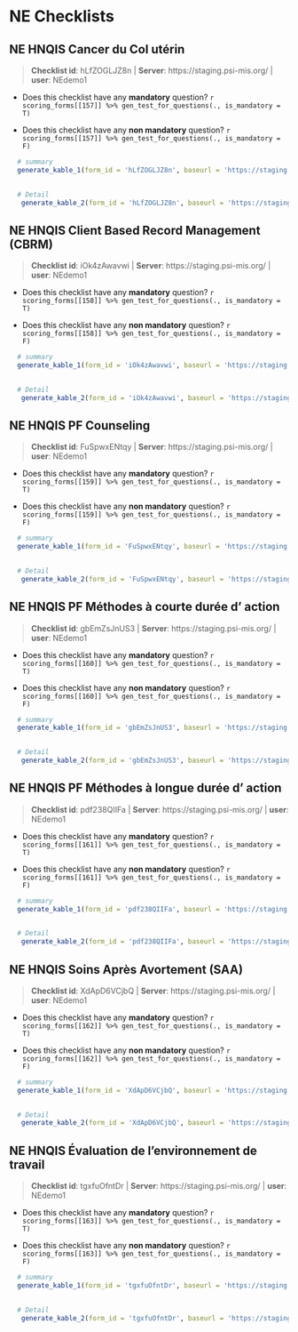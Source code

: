 # NE Checklists {#NE}


## NE HNQIS Cancer du Col utérin 

    
>__Checklist id__: hLfZOGLJZ8n   | __Server__: https://staging.psi-mis.org/ | __user__: NEdemo1 


    
- Does this checklist have any __mandatory__ question? `r scoring_forms[[157]] %>% gen_test_for_questions(., is_mandatory = T)`
    
- Does this checklist have any __non mandatory__ question? `r scoring_forms[[157]] %>% gen_test_for_questions(., is_mandatory = F)`

```r

  # summary
  generate_kable_1(form_id = 'hLfZOGLJZ8n', baseurl = 'https://staging.psi-mis.org/')
  

  # Detail
   generate_kable_2(form_id = 'hLfZOGLJZ8n', baseurl = 'https://staging.psi-mis.org/', ignore_text = T, ignore_parent = T, ignore_real_or_simulated = T)


```

## NE HNQIS Client Based Record Management (CBRM) 

    
>__Checklist id__: iOk4zAwavwi   | __Server__: https://staging.psi-mis.org/ | __user__: NEdemo1 


    
- Does this checklist have any __mandatory__ question? `r scoring_forms[[158]] %>% gen_test_for_questions(., is_mandatory = T)`
    
- Does this checklist have any __non mandatory__ question? `r scoring_forms[[158]] %>% gen_test_for_questions(., is_mandatory = F)`

```r

  # summary
  generate_kable_1(form_id = 'iOk4zAwavwi', baseurl = 'https://staging.psi-mis.org/')
  

  # Detail
   generate_kable_2(form_id = 'iOk4zAwavwi', baseurl = 'https://staging.psi-mis.org/', ignore_text = T, ignore_parent = T, ignore_real_or_simulated = T)


```

## NE HNQIS PF Counseling 

    
>__Checklist id__: FuSpwxENtqy   | __Server__: https://staging.psi-mis.org/ | __user__: NEdemo1 


    
- Does this checklist have any __mandatory__ question? `r scoring_forms[[159]] %>% gen_test_for_questions(., is_mandatory = T)`
    
- Does this checklist have any __non mandatory__ question? `r scoring_forms[[159]] %>% gen_test_for_questions(., is_mandatory = F)`

```r

  # summary
  generate_kable_1(form_id = 'FuSpwxENtqy', baseurl = 'https://staging.psi-mis.org/')
  

  # Detail
   generate_kable_2(form_id = 'FuSpwxENtqy', baseurl = 'https://staging.psi-mis.org/', ignore_text = T, ignore_parent = T, ignore_real_or_simulated = T)


```

## NE HNQIS PF Méthodes à courte durée d' action 

    
>__Checklist id__: gbEmZsJnUS3   | __Server__: https://staging.psi-mis.org/ | __user__: NEdemo1 


    
- Does this checklist have any __mandatory__ question? `r scoring_forms[[160]] %>% gen_test_for_questions(., is_mandatory = T)`
    
- Does this checklist have any __non mandatory__ question? `r scoring_forms[[160]] %>% gen_test_for_questions(., is_mandatory = F)`

```r

  # summary
  generate_kable_1(form_id = 'gbEmZsJnUS3', baseurl = 'https://staging.psi-mis.org/')
  

  # Detail
   generate_kable_2(form_id = 'gbEmZsJnUS3', baseurl = 'https://staging.psi-mis.org/', ignore_text = T, ignore_parent = T, ignore_real_or_simulated = T)


```

## NE HNQIS PF Méthodes à longue durée d' action 

    
>__Checklist id__: pdf238QIIFa   | __Server__: https://staging.psi-mis.org/ | __user__: NEdemo1 


    
- Does this checklist have any __mandatory__ question? `r scoring_forms[[161]] %>% gen_test_for_questions(., is_mandatory = T)`
    
- Does this checklist have any __non mandatory__ question? `r scoring_forms[[161]] %>% gen_test_for_questions(., is_mandatory = F)`

```r

  # summary
  generate_kable_1(form_id = 'pdf238QIIFa', baseurl = 'https://staging.psi-mis.org/')
  

  # Detail
   generate_kable_2(form_id = 'pdf238QIIFa', baseurl = 'https://staging.psi-mis.org/', ignore_text = T, ignore_parent = T, ignore_real_or_simulated = T)


```

## NE HNQIS Soins Après Avortement (SAA) 

    
>__Checklist id__: XdApD6VCjbQ   | __Server__: https://staging.psi-mis.org/ | __user__: NEdemo1 


    
- Does this checklist have any __mandatory__ question? `r scoring_forms[[162]] %>% gen_test_for_questions(., is_mandatory = T)`
    
- Does this checklist have any __non mandatory__ question? `r scoring_forms[[162]] %>% gen_test_for_questions(., is_mandatory = F)`

```r

  # summary
  generate_kable_1(form_id = 'XdApD6VCjbQ', baseurl = 'https://staging.psi-mis.org/')
  

  # Detail
   generate_kable_2(form_id = 'XdApD6VCjbQ', baseurl = 'https://staging.psi-mis.org/', ignore_text = T, ignore_parent = T, ignore_real_or_simulated = T)


```

## NE HNQIS Évaluation de l'environnement de travail 

    
>__Checklist id__: tgxfuOfntDr   | __Server__: https://staging.psi-mis.org/ | __user__: NEdemo1 


    
- Does this checklist have any __mandatory__ question? `r scoring_forms[[163]] %>% gen_test_for_questions(., is_mandatory = T)`
    
- Does this checklist have any __non mandatory__ question? `r scoring_forms[[163]] %>% gen_test_for_questions(., is_mandatory = F)`

```r

  # summary
  generate_kable_1(form_id = 'tgxfuOfntDr', baseurl = 'https://staging.psi-mis.org/')
  

  # Detail
   generate_kable_2(form_id = 'tgxfuOfntDr', baseurl = 'https://staging.psi-mis.org/', ignore_text = T, ignore_parent = T, ignore_real_or_simulated = T)


```
